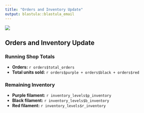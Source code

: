 ```yaml
---
title: "Orders and Inventory Update"
output: blastula::blastula_email
---
```


<img src="cookie-shop-banner.png">

## Orders and Inventory Update

### Running Shop Totals

- **Orders:** `r orders$total_orders`
- **Total units sold:** `r orders$purple + orders$black + orders$red`

### Remaining Inventory

- **Purple filament:** `r inventory_levels$p_inventory` 
- **Black filament:** `r inventory_levels$b_inventory` 
- **Red filament:** `r inventory_levels$r_inventory` 

```r
```

